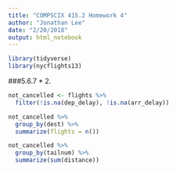 ```yaml
---
title: "COMPSCIX 415.2 Homework 4"
author: "Jonathan Lee"
date: "2/20/2018"
output: html_notebook
---
```



```r
library(tidyverse)
library(nycflights13)
```

###5.6.7
* 2. 
```r
not_cancelled <- flights %>% 
  filter(!is.na(dep_delay), !is.na(arr_delay))
```
```r
not_cancelled %>%
  group_by(dest) %>%
  summarize(flights = n())
```

```r
not_cancelled %>%
  group_by(tailnum) %>%
  summarize(sum(distance))
```

